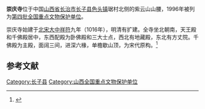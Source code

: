 {{coord|35|58|50|N|112|57|35|E|display=title|scale:10000}}
{{文物保护单位
| 级别 = 全国
| 名称 = 崇庆寺
| 图片 = 
| 所在 = [[山西省|山西省]][[长子县|长子县]]
| 分类 = 古建筑
| 时代 = 宋
| 编号 = [[第四批全国重点文物保护单位|第四批]]第98项
| 登录 = 1996年11月20日
}}
'''崇庆寺'''位于中国[[山西省|山西省]][[长治市|长治市]][[长子县|长子县]][[色头镇|色头镇]]琚村北侧的紫云山山腰，1996年被列为[[第四批全国重点文物保护单位|第四批全国重点文物保护单位]]。

崇庆寺始建于[[北宋|北宋]][[大中祥符|大中祥符]]九年（1016年），明清有扩建。全寺坐北朝南，天王殿和千佛殿居中，东西配殿为卧佛殿和三大士点，西北有地藏殿，东北有方丈院。千佛殿为主殿，面阔三间，进深六椽，单檐歇山顶，为宋代原构。<ref>{{Cite book |title=全国重点文物保护单位·第一至第五批·第Ⅰ卷 |publisher=文物出版社 |year=2004 |isbn=7-5010-1525-2 |pages=350 }}</ref>

==参考文献==
{{reflist}}

{{山西全国重点文物保护单位}}
{{中国木构建筑 (唐-宋)}}

{{DEFAULTSORT:Chong}}
[[Category:长子县|Category:长子县]]
[[Category:山西全国重点文物保护单位|Category:山西全国重点文物保护单位]]